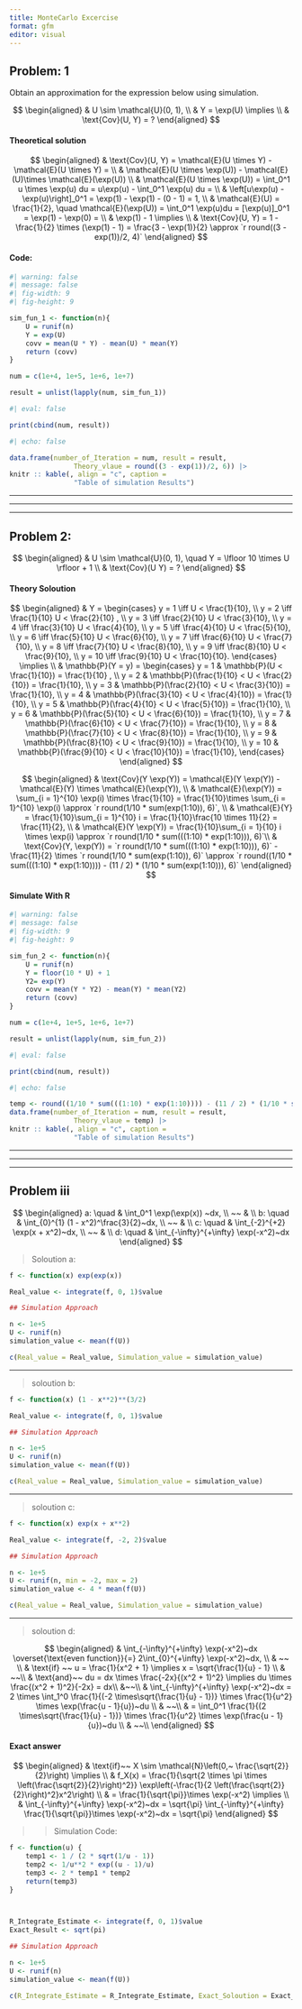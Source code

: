 ```yaml
---
title: MonteCarlo Excercise
format: gfm
editor: visual
---
```



## Problem: 1


Obtain an approximation for the expression below using simulation. 

$$
\begin{aligned}
& U \sim \mathcal{U}(0, 1), \\
& Y = \exp(U) \implies \\
& \text{Cov}(U, Y) = ?
\end{aligned}
$$



#### Theoretical solution


$$
\begin{aligned}
& \text{Cov}(U, Y) = \mathcal{E}(U \times Y) - \mathcal{E}(U \times Y) = \\
& \mathcal{E}(U \times \exp(U)) - \mathcal{E}(U)\times \mathcal{E}(\exp(U)) \\
& \mathcal{E}(U \times \exp(U)) = \int_0^1 u \times \exp(u) du = u\exp(u) - \int_0^1 \exp(u) du  = \\
& \left[u\exp(u) - \exp(u)\right]_0^1  = \exp(1) - \exp(1) - (0 - 1) = 1, \\
& \mathcal{E}(U) = \frac{1}{2}, \quad \mathcal{E}(\exp(U)) = \int_0^1 \exp(u)du = [\exp(u)]_0^1 = \exp(1) - \exp(0) = \\
& \exp(1) - 1 \implies \\
& \text{Cov}(U, Y) = 1 - \frac{1}{2} \times (\exp(1) - 1) = \frac{3 - \exp(1)}{2} \approx `r round((3 - exp(1))/2, 4)`
\end{aligned}
$$

#### Code: 


```r
#| warning: false
#| message: false
#| fig-width: 9
#| fig-height: 9

sim_fun_1 <- function(n){
    U = runif(n)
    Y = exp(U)
    covv = mean(U * Y) - mean(U) * mean(Y)
    return (covv)
}

num = c(1e+4, 1e+5, 1e+6, 1e+7)

result = unlist(lapply(num, sim_fun_1))

```


```r
#| eval: false

print(cbind(num, result))
```


```r
#| echo: false

data.frame(number_of_Iteration = num, result = result, 
                Theory_vlaue = round((3 - exp(1))/2, 6)) |> 
knitr :: kable(, align = "c", caption = 
                "Table of simulation Results")

```



***
***
***


## Problem 2: 


$$
\begin{aligned}
& U \sim \mathcal{U}(0, 1), \quad Y = \lfloor 10 \times U \rfloor + 1 \\
& \text{Cov}(U Y) = ?
\end{aligned}
$$



#### Theory Soloution

$$
\begin{aligned}
& Y = \begin{cases} 
y = 1 \iff U < \frac{1}{10}, \\
y = 2 \iff \frac{1}{10} U < \frac{2}{10} , \\
y = 3 \iff \frac{2}{10} U < \frac{3}{10}, \\
y = 4 \iff \frac{3}{10} U < \frac{4}{10}, \\
y = 5 \iff \frac{4}{10} U < \frac{5}{10}, \\
y = 6 \iff \frac{5}{10} U < \frac{6}{10}, \\
y = 7 \iff \frac{6}{10} U < \frac{7}{10}, \\
y = 8 \iff \frac{7}{10} U < \frac{8}{10}, \\
y = 9 \iff \frac{8}{10} U < \frac{9}{10}, \\
y = 10 \iff \frac{9}{10} U < \frac{10}{10}.
\end{cases} \implies \\
& \mathbb{P}(Y = y) = \begin{cases} 
y = 1 & \mathbb{P}(U < \frac{1}{10}) = \frac{1}{10} , \\
y = 2 &  \mathbb{P}(\frac{1}{10} < U < \frac{2}{10}) = \frac{1}{10}, \\
y = 3 &  \mathbb{P}(\frac{2}{10} < U < \frac{3}{10}) = \frac{1}{10}, \\
y = 4 &  \mathbb{P}(\frac{3}{10} < U < \frac{4}{10}) = \frac{1}{10}, \\
y = 5 &  \mathbb{P}(\frac{4}{10} < U < \frac{5}{10}) = \frac{1}{10}, \\
y = 6 &  \mathbb{P}(\frac{5}{10} < U < \frac{6}{10}) = \frac{1}{10}, \\
y = 7 &  \mathbb{P}(\frac{6}{10} < U < \frac{7}{10}) = \frac{1}{10}, \\
y = 8 &  \mathbb{P}(\frac{7}{10} < U < \frac{8}{10}) = \frac{1}{10}, \\
y = 9 &  \mathbb{P}(\frac{8}{10} < U < \frac{9}{10}) = \frac{1}{10}, \\
y = 10 & \mathbb{P}(\frac{9}{10} < U < \frac{10}{10}) = \frac{1}{10},
\end{cases}
\end{aligned}
$$

$$
\begin{aligned}
& \text{Cov}(Y \exp(Y)) = \mathcal{E}(Y \exp(Y)) - \mathcal{E}(Y) \times \mathcal{E}(\exp(Y)), \\
& \mathcal{E}(\exp(Y)) = \sum_{i = 1}^{10} \exp(i) \times \frac{1}{10} = \frac{1}{10}\times \sum_{i = 1}^{10} \exp(i) \approx `r round(1/10 * sum(exp(1:10)), 6)`, \\
& \mathcal{E}{Y} = \frac{1}{10}\sum_{i = 1}^{10} i = \frac{1}{10}\frac{10 \times 11}{2} = \frac{11}{2}, \\
& \mathcal{E}(Y \exp(Y)) = \frac{1}{10}\sum_{i = 1}{10} i \times \exp(i) \approx `r round(1/10 * sum(((1:10) * exp(1:10))), 6)`\\
& \text{Cov}(Y, \exp(Y)) = `r round(1/10 * sum(((1:10) * exp(1:10))), 6)` - \frac{11}{2} \times `r round(1/10 * sum(exp(1:10)), 6)` \approx `r round((1/10 * sum(((1:10) * exp(1:10)))) - (11 / 2) * (1/10 * sum(exp(1:10))), 6)`
\end{aligned}
$$


#### Simulate With R 



```r
#| warning: false
#| message: false
#| fig-width: 9
#| fig-height: 9

sim_fun_2 <- function(n){
    U = runif(n)
    Y = floor(10 * U) + 1
    Y2= exp(Y)
    covv = mean(Y * Y2) - mean(Y) * mean(Y2)
    return (covv)
}

num = c(1e+4, 1e+5, 1e+6, 1e+7)

result = unlist(lapply(num, sim_fun_2))

```


```r
#| eval: false

print(cbind(num, result))
```


```r
#| echo: false

temp <- round((1/10 * sum(((1:10) * exp(1:10)))) - (11 / 2) * (1/10 * sum(exp(1:10))), 6)
data.frame(number_of_Iteration = num, result = result, 
                Theory_vlaue = temp) |> 
knitr :: kable(, align = "c", caption = 
                "Table of simulation Results")

```


***
***
***


## Problem iii

$$
\begin{aligned} 
a: \quad & \int_0^1 \exp(\exp(x)) ~dx, \\
~~ & \\
b: \quad & \int_{0}^{1} (1 - x^2)^\frac{3}{2}~dx, \\
~~ & \\
c: \quad & \int_{-2}^{+2} \exp(x + x^2)~dx, \\
~~ & \\
d: \quad & \int_{-\infty}^{+\infty} \exp(-x^2)~dx
\end{aligned}
$$


> Soloution a: 

```r
f <- function(x) exp(exp(x))

Real_value <- integrate(f, 0, 1)$value

## Simulation Approach 

n <- 1e+5
U <- runif(n)
simulation_value <- mean(f(U))

c(Real_value = Real_value, Simulation_value = simulation_value)
```


***


> soloution b: 


```r
f <- function(x) (1 - x**2)**(3/2)

Real_value <- integrate(f, 0, 1)$value

## Simulation Approach 

n <- 1e+5
U <- runif(n)
simulation_value <- mean(f(U))

c(Real_value = Real_value, Simulation_value = simulation_value)
```


***

> soloution c: 


```r
f <- function(x) exp(x + x**2)

Real_value <- integrate(f, -2, 2)$value

## Simulation Approach 

n <- 1e+5
U <- runif(n, min = -2, max = 2)
simulation_value <- 4 * mean(f(U))

c(Real_value = Real_value, Simulation_value = simulation_value)

```




***


> soloution d:



$$
\begin{aligned} 
& \int_{-\infty}^{+\infty} \exp(-x^2)~dx \overset{\text{even function}}{=} 2\int_{0}^{+\infty} \exp(-x^2)~dx, \\
& ~~ \\
& \text{if} ~~ u = \frac{1}{x^2 + 1} \implies x = \sqrt{\frac{1}{u} - 1} \\ 
& ~~\\
& \text{and}~~ du = dx \times \frac{-2x}{(x^2 + 1)^2} \implies du \times \frac{(x^2 + 1)^2}{-2x} = dx\\
&~~\\
& \int_{-\infty}^{+\infty} \exp(-x^2)~dx = 2 \times \int_1^0 \frac{1}{(-2 \times\sqrt{\frac{1}{u} - 1})} \times \frac{1}{u^2} \times \exp(\frac{u - 1}{u})~du \\
& ~~\\
& = \int_0^1 \frac{1}{(2 \times\sqrt{\frac{1}{u} - 1})} \times \frac{1}{u^2} \times \exp(\frac{u - 1}{u})~du \\
& ~~\\
\end{aligned}
$$



#### Exact answer

$$
\begin{aligned}
& \text{if}~~ X \sim \mathcal{N}\left(0,~ \frac{\sqrt{2}}{2}\right) \implies \\
& f_X(x) = \frac{1}{\sqrt{2 \times \pi \times \left(\frac{\sqrt{2}}{2}\right)^2}} \exp\left(-\frac{1}{2 \left(\frac{\sqrt{2}}{2}\right)^2}x^2\right) \\
& = \frac{1}{\sqrt{\pi}}\times \exp(-x^2) \implies \\
& \int_{-\infty}^{+\infty} \exp(-x^2)~dx = \sqrt{\pi} \int_{-\infty}^{+\infty} \frac{1}{\sqrt{\pi}}\times \exp(-x^2)~dx = \sqrt{\pi}
\end{aligned}
$$



>> Simulation Code: 

```r
f <- function(u) {
    temp1 <- 1 / (2 * sqrt(1/u - 1))
    temp2 <- 1/u**2 * exp((u - 1)/u)
    temp3 <- 2 * temp1 * temp2
    return(temp3)
}



R_Integrate_Estimate <- integrate(f, 0, 1)$value
Exact_Result <- sqrt(pi)

## Simulation Approach 

n <- 1e+5
U <- runif(n)
simulation_value <- mean(f(U))

c(R_Integrate_Estimate = R_Integrate_Estimate, Exact_Soloution = Exact_Result, Simulation_value = simulation_value)

```